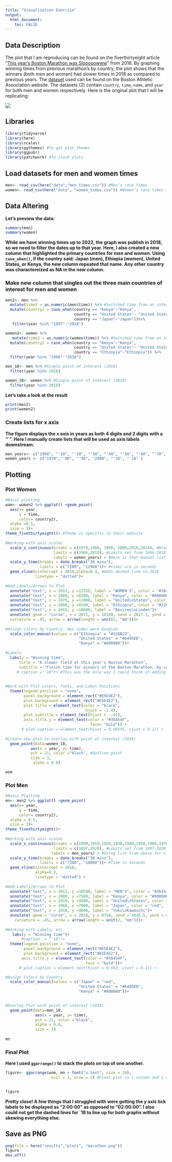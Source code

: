 ```yaml
---
title: "Visualization Exercise"
output:
  html_document:
    toc: FALSE
---
```


## Data Description

The plot that I am reproducing can be found on the fiverthirtyeight article "[This year's Boston Marathon was Slooooowww](https://fivethirtyeight.com/features/this-was-the-slowest-boston-marathon-since-the-1970s/)" from 2018. By graphing winning times from previous marathon's by country, the plot shows that the winners (both men and women) had slower times in 2018 as compared to previous years. The [dataset](https://www.baa.org/races/boston-marathon/results/champions) used can be found on the Boston Athletic Association website. The datasets (2) contain `country`, `time`, `name`, and `year` for both men and women respectively. Here is the original plot that I will be replicating:

![](marathon_og_plot.png)

## Libraries

```r
library(tidyverse)
library(here)
library(scales)
library(ggthemes) #To get plot themes
library(ggpubr)
library(patchwork) #To stack plots 
```

## Load datasets for men and women times

```r
men<- read_csv(here("data","men_times.csv")) #Men's race times
women<- read_csv(here("data", "women_times.csv")) #Women's race times 
```

## Data Altering

**Let's preview  the data:**
```r
summary(men)
summary(women)
```


**While we have winning times up to 2022, the graph was publish in 2018, so we need to filter the dates up to that year. Here, I also created a new column that highlighted the primary countries for men and women. Using `case_when()`, if the country said: Japan (men), Ethiopia (women), United States, or Kenya, the new column repeated that name. Any other country was charactereized as NA in the new column.**

### Make new column that singles out the three main countries of interest for men and women

```r
men2<- men %>% 
  mutate(time2 = as.numeric(men$time)) %>% #Switched time from an interval (unknown) to numeric (seconds)
  mutate(country2 = case_when(country == "Kenya"~"Kenya",
                              country == "United States"~ "United States",
                              country == "Japan"~"Japan"))%>%
   filter(year %in% "1897":"2018")

women2<- women %>% 
   mutate(time2 = as.numeric(women$time)) %>% #Switched time from an interval (unknown) to numeric (seconds)
  mutate(country2 = case_when(country == "Kenya"~"Kenya",
                              country == "United States"~ "United States",
                              country == "Ethiopia"~"Ethiopia")) %>%
  filter(year %in% "1966":"2018")

men_18<- men %>% #Single point of interest (2018)
  filter(year %in% 2018)

women_18<- women %>% #Single point of interest (2018)
  filter(year %in% 2018)
```

**Let's take a look at the result**
```r
print(men2)
print(women2)
```

### Create lists for x axis

**The figure displays the x axis in years as both 4 digits and 2 digits with a "\`". Here I manually create lists that will be used as axis labels downstream.**

```r
men_years<- c("1900", "'10", "'20", "'30", "'40", "'50", "'60", "'70", "'80", "'90", "2000", "'10", "'18")
women_years <- c("1970","'80", "'90", "2000", "'10", "`18" )
```

## Plotting

### Plot Women

```r
#Basic plotting
wom<- women2 %>% ggplot() +geom_point(
  aes(x= year,
      y = time,
      color= country2),
  alpha =0.5,
  size = 3)+
theme_fivethirtyeight()+ #Theme is specific to their website
  
#Working with axis scales
  scale_x_continuous(breaks = c(1970,1980, 1990, 2000,2010,2018), #Breaks will go from 1970-2018 by 10 years
                     limits = c(1966,2018), #Limits set from 1966-2018
                     labels = women_years) + #Here is that manual list for the x axis labels 
  scale_y_time(breaks = date_breaks("30 mins"),
               limits = c("7200", "12960"))+ #times are in seconds 
  geom_vline(xintercept = 2018,alpha=0.3, #Adds dashed line to 2018
             linetype = "dotted")+
  
#Add Labels/Arrows to Plot
  annotate("text", x = 2013, y =12555, label = "WOMEN'S", color = "#36454F", fontface=2, size = 6.4)+
  annotate("text", x = 2009, y =8300, label = "Kenya", color = "#800080", fontface =2) +
  annotate("text", x = 1979, y =11000, label = "United\nStates", color = "#6495ED", fontface = 2)+
  annotate("text", x = 2000, y =9100, label = "Ethiopia", color = "#228B22", fontface = 2)+
  annotate("text", x = 2015, y =10600, label = "Desiree\nLinden")+
  annotate( geom = "curve", x = 2015, y = 10100, xend = 2017.3, yend = 9600, 
  curvature = .45, arrow = arrow(length = unit(2, "mm")))+
  
#Assign Colors by Country. Hex codes were Googled.
  scale_color_manual(values = c("Ethiopia" = "#228B22",
                                "United States" = "#6495ED",
                                "Kenya" = "#800080"))+
  
#Labels 
  labs(y = "Winning time",
      title = "A slower field at this year's Boston Marathon",
      subtitle = "Finish time for winners of the Boston Marathon, by country")+#,
     # caption ="'18")+ #This was the only way I could think of adding 2018 the axis that had breaks of 10 years otherwise. 
  
  
#Work with Plot colors, fonts, and Label Positions
  theme(legend.position = "none",
        panel.background = element_rect("#E5E4E2"),
        plot.background = element_rect("#E5E4E2"),
        plot.title = element_text(color = "black",
                                   hjust = -1.4),
        plot.subtitle = element_text(hjust = -.41),
        axis.title.y = element_text(color = "#36454F",
                                     face= "bold")) +
       # plot.caption = element_text(hjust = 0.96555, vjust = 8.1)) +
  
#Create new plot to overlay with point of interest (2018)
  geom_point(data=women_18,
           aes(x = year, y= time), 
           pch = 21, color ="black", #Outline point 
           size = 3,
            alpha = 0.8)

wom
```

### Plot Men

```r
#Basic Plotting
mn<- men2 %>% ggplot() +geom_point(
  aes(x= year,
      y = time,
      color= country2),
  alpha = 0.5,
  size = 3)+
theme_fivethirtyeight()+
  
#Working with axis scales
  scale_x_continuous(breaks = c(1900,1910,1920,1930,1940,1950,1960,1970,1980,1990,2000,2010,2018), #Breaks go from 1900-2018 by 10 years
                     limits = c(1897,2020), #Limits set from 1897-2020
                    labels = men_years) + #Using list from above for x axis labels
  scale_y_time(breaks = date_breaks("30 mins"),
               limits = c("7200", "10800"))+ #Time in seconds
  geom_vline(xintercept = 2018,
             alpha=0.3,
             linetype = "dotted") +
  
#Add Labels/Arrows to Plot
  annotate("text", x = 2011, y =10500, label = "MEN'S", color = "#36454F", fontface=2, size = 6.4)+
  annotate("text", x = 2000, y =7500, label = "Kenya", color = "#800080", fontface=2) +
  annotate("text", x = 1919, y =9500, label = "United\nStates", color = "#6495ED", fontface=2)+
  annotate("text", x = 1960, y =7900, label = "Japan", color = "red", fontface =2)+
  annotate("text", x = 2010, y =9000, label = "Yuki\nKawauchi")+
  annotate( geom = "curve", x = 2010, y = 8750, xend = 2016.5, yend = 8150, 
    curvature = .45, arrow = arrow(length = unit(2, "mm")))+
  
#Working with Labels, etc
   labs(y = "Winning time")+
       #caption  = "'18")+
  theme(legend.position = "none",
        panel.background = element_rect("#E5E4E2"),
        plot.background = element_rect("#E5E4E2"),
       axis.title.y = element_text(color = "#36454F",
                                   face = "bold"))+
      # plot.caption = element_text(hjust = 0.952, vjust = 8.1)) +

#Assign Colors by Country
  scale_color_manual(values = c("Japan" = "red",
                                "United States" = "#6495ED",
                                "Kenya" = "#800080"))+
  

#Overlay Plot with point of interest (2018)
  geom_point(data=men_18, 
             aes(x = year, y= time), 
             pch = 21, color ="black",
             alpha = 0.8,
             size = 3) 
  
mn
```

### Final Plot

**Here I used `ggarrange()` to stack the plots on top of one another.**

```r
figure<- ggarrange(wom, mn + font("x.text", size = 10),
                    ncol = 1, nrow = 2) #Final plot is 1 column and 2 rows 

                
figure
```

**Pretty close! A few things that I struggled with were getting the y axis tick labels to be displayed as "2:00:00" as opposed to "02:00:00". I also could not get the dashed lines for \`18 to line up for both graphs without skewing everything else.**

## Save as PNG

```r
png(file = here("results","plots", "marathon.png"))
figure
dev.off()
```
